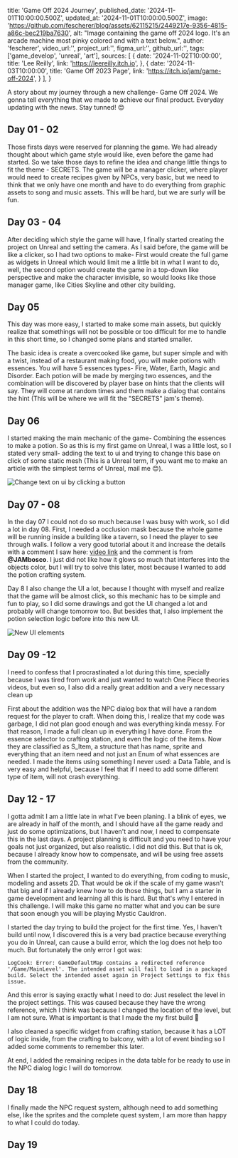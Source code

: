 title: 'Game Off 2024 Journey',
published_date: '2024-11-01T10:00:00.500Z',
updated_at: '2024-11-01T10:00:00.500Z',
image: 'https://github.com/fescherer/blog/assets/62115215/2449217e-9356-4815-a86c-bec219ba7630',
alt: "Image containing the game off 2024 logo. It's an arcade machine most pinky colored and with a text below.",
author: 'fescherer',
video_url:'',
project_url:'',
figma_url:'',
github_url:'',
tags:['game_develop', 'unreal', 'art'],
sources: [
    {
      date: '2024-11-02T10:00:00',
      title: 'Lee Reilly',
      link: 'https://leereilly.itch.io',
    },
    {
      date: '2024-11-03T10:00:00',
      title: 'Game Off 2023 Page',
      link: 'https://itch.io/jam/game-off-2024',
    }
  ],
}

A story about my journey through a new challenge- Game Off 2024. We gonna tell everything that we made to achieve our final product. Everyday updating with the news. Stay tunned! 😊

## Day 01 - 02

Those firsts days were reserved for planning the game. We had already thought about which game style would like, even before the game had started. So we take those days to     refine the idea and change little things to fit the theme - SECRETS.
The game will be a manager clicker, where player would need to create recipes given by NPCs, very basic, but we need to think that we only have one month and have to do everything from graphic assets to song and music assets. This will be hard, but we are surly will be fun.

## Day 03 - 04

After deciding which style the game will have, I finally started creating the project on Unreal and setting the camera. As I said before, the game will be like a clicker, so I had two options to make- First would create the full game as widgets in Unreal which would limit me a little bit in what I want to do, well, the second option would create the game in a top-down like perspective and make the character invisible, so would looks like those manager game, like Cities Skyline and other city building.

## Day 05

This day was more easy, I started to make some main assets, but quickly realize that somethings will not be possible or too difficult for me to handle in this short time, so I changed some plans and started smaller.

The basic idea is create a overcooked like game, but super simple and with a twist, instead of a restaurant making food, you will make potions with essences. You will have 5 essences types- Fire, Water, Earth, Magic and Disorder. Each potion will be made by merging two essences, and the combination will be discovered by player base on hints that the clients will say. They will come at random times and them make a dialog that contains the hint (This will be where we will fit the "SECRETS" jam's theme).

## Day 06

I started making the main mechanic of the game- Combining the essences to make a potion. So as this is my first game on Unreal, I was a little lost, so I stated very small- adding the text to ui and trying to change this base on click of some static mesh (This is a Unreal term, if you want me to make an article with the simplest terms of Unreal, mail me 😊).

<Img
  src="/article-images/personal/game-off-2024-journey/day06.gif"
  name="Change text on ui by clicking a button"
  alt="Change text on ui by clicking a button"
/>

## Day 07 - 08

In the day 07 I could not do so much because I was busy with work, so I did a lot in day 08. First, I needed a occlusion mask because the whole game will be running inside a building like a tavern, so I need the player to see through walls. I follow a very good tutorial about it and increase the details with a comment I saw here: [video link](https://www.youtube.com/watch?v=O6W7pLF2GwU) and the comment is from **@JAMbosco**. I just did not like how it glows so much that interferes into the objects color, but I will try to solve this later, most because I wanted to add the potion crafting system.

Day 8 I also change the UI a lot, because I thought with myself and realize that the game will be almost click, so this mechanic has to be simple and fun to play, so I did some drawings and got the UI changed a lot and probably will change tomorrow too. But besides that, I also implement the potion selection logic before into this new UI.

<Img
  src="/article-images/personal/game-off-2024-journey/day08.webp"
  name="New UI elements"
  alt="New UI elements"
/>

## Day 09 -12

I need to confess that I procrastinated a lot during this time, specially because I was tired from work and just wanted to watch One Piece theories videos, but even so, I also did a really great addition and a very necessary clean up

First about the addition was the NPC dialog box that will have a random request for the player to craft. When doing this, I realize that my code was garbage, I did not plan good enough and was everything kinda messy. For that reason, I made a full clean up in everything I have done. From the essence selector to crafting station, and even the logic of the items. Now they are classified as S_Item, a structure that has name, sprite and everything that an item need and not just an Enum of what essences are needed. I made the items using something I never used: a Data Table, and is very easy and helpful, because I feel that if I need to add some different type of item, will not crash everything.

## Day 12 - 17

I gotta admit I am a little late in what I've been planing. I a blink of eyes, we are already in half of the month, and I should have all the game ready and just do some optimizations, but I haven't and now, I need to compensate this in the last days. A project planning is difficult and you need to have your goals not just organized, but also realistic. I did not did this. But that is ok, because I already know how to compensate, and will be using free assets from the community.

When I started the project, I wanted to do everything, from coding to music, modeling and assets 2D. That would be ok if the scale of my game wasn't that big and if I already knew how to do those things, but I am a starter in game development and learning all this is hard. But that's why I entered in this challenge. I will make this game no matter what and you can be sure that soon enough you will be playing Mystic Cauldron.

I started the day trying to build the project for the first time. Yes, I haven't build until now, I discovered this is a very bad practice because everything you do in Unreal, can cause a build error, which the log does not help too much. But fortunately the only error I got was:
```
LogCook: Error: GameDefaultMap contains a redirected reference '/Game/MainLevel'. The intended asset will fail to load in a packaged build. Select the intended asset again in Project Settings to fix this issue.
```
And this error is saying exactly what I need to do: Just reselect the level in the project settings. This was caused because they have the wrong reference, which I think was because I changed the location of the level, but I am not sure. What is important is that I made the my first build 🥳

I also cleaned a specific widget from crafting station, because it has a LOT of logic inside, from the crafting to balcony, with a lot of event binding so I added some comments to remember this later.

At end, I added the remaining recipes in the data table for be ready to use in the NPC dialog logic I will do tomorrow.

## Day 18

I finally made the NPC request system, although need to add something else, like the  sprites and the complete quest system, I am more than happy to what I could do today.

## Day 19
